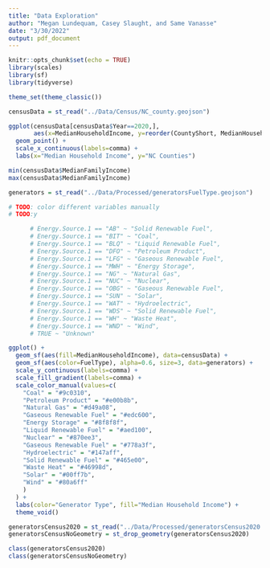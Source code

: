 ```yaml
---
title: "Data Exploration"
author: "Megan Lundequam, Casey Slaught, and Same Vanasse"
date: "3/30/2022"
output: pdf_document
---
```


```r
knitr::opts_chunk$set(echo = TRUE)
library(scales)
library(sf)
library(tidyverse)

theme_set(theme_classic())

```

```r

censusData = st_read("../Data/Census/NC_county.geojson")

ggplot(censusData[censusData$Year==2020,], 
       aes(x=MedianHouseholdIncome, y=reorder(CountyShort, MedianHouseholdIncome))) +
  geom_point() + 
  scale_x_continuous(labels=comma) + 
  labs(x="Median Household Income", y="NC Counties")

min(censusData$MedianFamilyIncome)
max(censusData$MedianFamilyIncome)

```



```r

generators = st_read("../Data/Processed/generatorsFuelType.geojson")

# TODO: color different variables manually
# TODO:y

      # Energy.Source.1 == "AB" ~ "Solid Renewable Fuel",
      # Energy.Source.1 == "BIT" ~ "Coal",
      # Energy.Source.1 == "BLQ" ~ "Liquid Renewable Fuel",
      # Energy.Source.1 == "DFO" ~ "Petroleum Product",
      # Energy.Source.1 == "LFG" ~ "Gaseous Renewable Fuel",
      # Energy.Source.1 == "MWH" ~ "Energy Storage",
      # Energy.Source.1 == "NG" ~ "Natural Gas",
      # Energy.Source.1 == "NUC" ~ "Nuclear",
      # Energy.Source.1 == "OBG" ~ "Gaseous Renewable Fuel",
      # Energy.Source.1 == "SUN" ~ "Solar",
      # Energy.Source.1 == "WAT" ~ "Hydroelectric",
      # Energy.Source.1 == "WDS" ~ "Solid Renewable Fuel",
      # Energy.Source.1 == "WH" ~ "Waste Heat",
      # Energy.Source.1 == "WND" ~ "Wind",
      # TRUE ~ "Unknown"

ggplot() + 
  geom_sf(aes(fill=MedianHouseholdIncome), data=censusData) + 
  geom_sf(aes(color=FuelType), alpha=0.6, size=3, data=generators) + 
  scale_y_continuous(labels=comma) + 
  scale_fill_gradient(labels=comma) + 
  scale_color_manual(values=c(
    "Coal" = "#9c0310",
    "Petroleum Product" = "#e00b8b",
    "Natural Gas" = "#d49a08",
    "Gaseous Renewable Fuel" = "#edc600",
    "Energy Storage" = "#8f8f8f",
    "Liquid Renewable Fuel" = "#aed100",
    "Nuclear" = "#870ee3", 
    "Gaseous Renewable Fuel" = "#778a3f",
    "Hydroelectric" = "#147aff",
    "Solid Renewable Fuel" = "#465e00",
    "Waste Heat" = "#46998d",
    "Solar" = "#00ff7b",
    "Wind" = "#80a6ff"
    )
  ) + 
  labs(color="Generator Type", fill="Median Household Income") + 
  theme_void() 

```

```r

generatorsCensus2020 = st_read("../Data/Processed/generatorsCensus2020.geojson")
generatorsCensusNoGeometry = st_drop_geometry(generatorsCensus2020)

class(generatorsCensus2020)
class(generatorsCensusNoGeometry)

```


